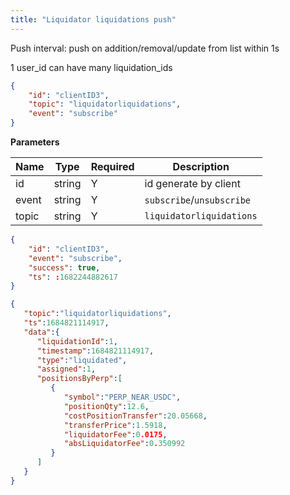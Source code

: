 ```yaml
---
title: "Liquidator liquidations push"
---
```


Push interval: push on addition/removal/update from list within 1s

1 user_id can have many liquidation_ids 

```json
{
    "id": "clientID3",
    "topic": "liquidatorliquidations",
    "event": "subscribe"
}
```

**Parameters**

| Name   | Type   | Required | Description                              |
| ------ | ------ | -------- | ---------------------------------------- |
| id     | string | Y        | id generate by client                    |
| event  | string | Y        | `subscribe`/`unsubscribe`                |
| topic  | string | Y        | `liquidatorliquidations`            |

<RequestExample>

```json Response
{
    "id": "clientID3",
    "event": "subscribe",
    "success": true,
    "ts": :1682244882617
}
```
</RequestExample>

<ResponseExample>

```json Subscribed Message
{
   "topic":"liquidatorliquidations",
   "ts":1684821114917,
   "data":{
      "liquidationId":1,
      "timestamp":1684821114917,
      "type":"liquidated",
      "assigned":1,
      "positionsByPerp":[
         {
            "symbol":"PERP_NEAR_USDC",
            "positionQty":12.6,
            "costPositionTransfer":20.05668,
            "transferPrice":1.5918,
            "liquidatorFee":0.0175,
            "absLiquidatorFee":0.350992
         }
      ]
   }
}
```
</ResponseExample>